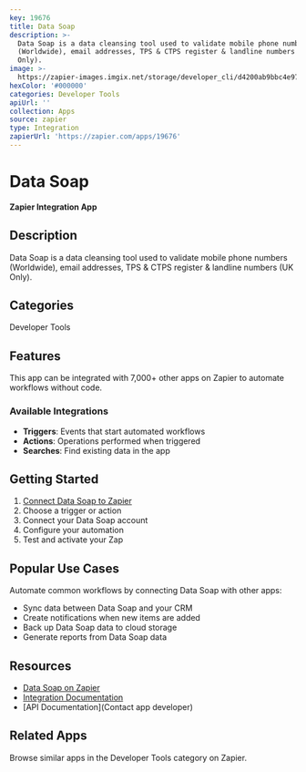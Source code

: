 ```yaml
---
key: 19676
title: Data Soap
description: >-
  Data Soap is a data cleansing tool used to validate mobile phone numbers
  (Worldwide), email addresses, TPS & CTPS register & landline numbers (UK
  Only).
image: >-
  https://zapier-images.imgix.net/storage/developer_cli/d4200ab9bbc4e9738606d11c73fd33b8_2.png?auto=format%2Ccompress&ixlib=python-3.0.0&q=50
hexColor: '#000000'
categories: Developer Tools
apiUrl: ''
collection: Apps
source: zapier
type: Integration
zapierUrl: 'https://zapier.com/apps/19676'
---
```

# Data Soap

**Zapier Integration App**

## Description

Data Soap is a data cleansing tool used to validate mobile phone numbers (Worldwide), email addresses, TPS & CTPS register & landline numbers (UK Only).

## Categories

Developer Tools

## Features

This app can be integrated with 7,000+ other apps on Zapier to automate workflows without code.

### Available Integrations

- **Triggers**: Events that start automated workflows
- **Actions**: Operations performed when triggered
- **Searches**: Find existing data in the app

## Getting Started

1. [Connect Data Soap to Zapier](https://zapier.com/apps/19676)
2. Choose a trigger or action
3. Connect your Data Soap account
4. Configure your automation
5. Test and activate your Zap

## Popular Use Cases

Automate common workflows by connecting Data Soap with other apps:

- Sync data between Data Soap and your CRM
- Create notifications when new items are added
- Back up Data Soap data to cloud storage
- Generate reports from Data Soap data

## Resources

- [Data Soap on Zapier](https://zapier.com/apps/19676)
- [Integration Documentation](https://zapier.com/apps/19676/integrations)
- [API Documentation](Contact app developer)

## Related Apps

Browse similar apps in the Developer Tools category on Zapier.
